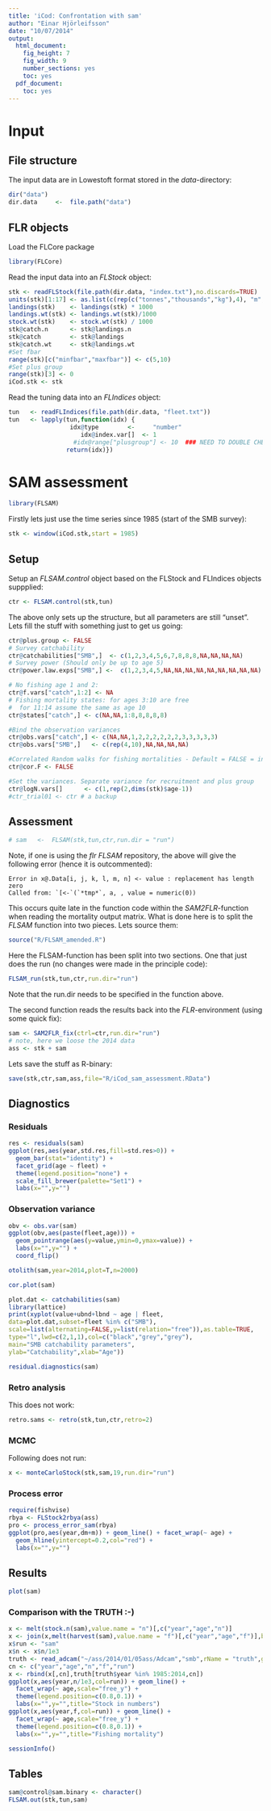 ```yaml
---
title: 'iCod: Confrontation with sam'
author: "Einar Hjörleifsson"
date: "10/07/2014"
output:
  html_document:
    fig_height: 7
    fig_width: 9
    number_sections: yes
    toc: yes
  pdf_document:
    toc: yes
---
```


# Input

## File structure

The input data are in Lowestoft format stored in the *data*-directory:
```r
dir("data")
dir.data     <-  file.path("data")
```


## FLR objects

Load the FLCore package
```r
library(FLCore)
```
Read the input data into an *FLStock* object:
```r
stk <- readFLStock(file.path(dir.data, "index.txt"),no.discards=TRUE)
units(stk)[1:17] <- as.list(c(rep(c("tonnes","thousands","kg"),4), "m","NA","f","NA","NA"))
landings(stk)    <- landings(stk) * 1000
landings.wt(stk) <- landings.wt(stk)/1000
stock.wt(stk)    <- stock.wt(stk) / 1000
stk@catch.n      <- stk@landings.n
stk@catch        <- stk@landings
stk@catch.wt     <- stk@landings.wt
#Set fbar
range(stk)[c("minfbar","maxfbar")] <- c(5,10)
#Set plus group
range(stk)[3] <- 0
iCod.stk <- stk
```
Read the tuning data into an *FLIndices* object:
```r
tun   <- readFLIndices(file.path(dir.data, "fleet.txt"))
tun   <- lapply(tun,function(idx) {
                 idx@type        <- 	"number"
          		    idx@index.var[]  <-	1
                  #idx@range["plusgroup"] <- 10  ### NEED TO DOUBLE CHECK
          		return(idx)})
```

# SAM assessment

```r
library(FLSAM)
```

Firstly lets just use the time series since 1985 (start of the SMB survey):
```r
stk <- window(iCod.stk,start = 1985)
```

## Setup
Setup an *FLSAM.control* object based on the FLStock and FLIndices objects suppplied:
```r
ctr <- FLSAM.control(stk,tun)
```
The above only sets up the structure, but all parameters are still "unset". Lets fill the stuff with something just to get us going:
```r
ctr@plus.group <- FALSE
# Survey catchability
ctr@catchabilities["SMB",]  <- c(1,2,3,4,5,6,7,8,8,8,NA,NA,NA,NA)
# Survey power (Should only be up to age 5)
ctr@power.law.exps["SMB",] <-  c(1,2,3,4,5,NA,NA,NA,NA,NA,NA,NA,NA,NA)

# No fishing age 1 and 2:
ctr@f.vars["catch",1:2] <- NA
# Fishing mortality states: for ages 3:10 are free
#  for 11:14 assume the same as age 10
ctr@states["catch",] <- c(NA,NA,1:8,8,8,8,8)

#Bind the observation variances
ctr@obs.vars["catch",] <- c(NA,NA,1,2,2,2,2,2,2,3,3,3,3,3)
ctr@obs.vars["SMB",]   <- c(rep(4,10),NA,NA,NA,NA)

#Correlated Random walks for fishing mortalities - Default = FALSE = independent)
ctr@cor.F <- FALSE

#Set the variances. Separate variance for recruitment and plus group
ctr@logN.vars[]      <- c(1,rep(2,dims(stk)$age-1))
#ctr_trial01 <- ctr # a backup
```

## Assessment
```r
# sam   <-  FLSAM(stk,tun,ctr,run.dir = "run")
```
Note, if one is using the *flr FLSAM* repository, the above will give the following error (hence it is outcommented):
```
Error in x@.Data[i, j, k, l, m, n] <- value : replacement has length zero
Called from: `[<-`(`*tmp*`, a, , value = numeric(0))
```
This occurs quite late in the function code within the *SAM2FLR*-function when reading the mortality output matrix. What is done here is to split the *FLSAM* function into two pieces. Lets source them:
```r
source("R/FLSAM_amended.R")
```
Here the FLSAM-function has been split into two sections. One that just does the run (no changes were made in the principle code):
```r
FLSAM_run(stk,tun,ctr,run.dir="run")
```
Note that the run.dir needs to be specified in the function above.

The second function reads the results back into the *FLR*-environment (using some quick fix):
```r
sam <- SAM2FLR_fix(ctrl=ctr,run.dir="run")
# note, here we loose the 2014 data
ass <- stk + sam
```

Lets save the stuff as R-binary:
```r
save(stk,ctr,sam,ass,file="R/iCod_sam_assessment.RData")
```

## Diagnostics

### Residuals
```r
res <- residuals(sam)
ggplot(res,aes(year,std.res,fill=std.res>0)) + 
  geom_bar(stat="identity") +
  facet_grid(age ~ fleet) +
  theme(legend.position="none") +
  scale_fill_brewer(palette="Set1") +
  labs(x="",y="")
```

### Observation variance
```r
obv <- obs.var(sam)
ggplot(obv,aes(paste(fleet,age))) + 
  geom_pointrange(aes(y=value,ymin=0,ymax=value)) +
  labs(x="",y="") +
  coord_flip()
```

```r
otolith(sam,year=2014,plot=T,n=2000)
```

```r
cor.plot(sam)
```

```r
plot.dat <- catchabilities(sam)
library(lattice)
print(xyplot(value+ubnd+lbnd ~ age | fleet,
data=plot.dat,subset=fleet %in% c("SMB"),
scale=list(alternating=FALSE,y=list(relation="free")),as.table=TRUE,
type="l",lwd=c(2,1,1),col=c("black","grey","grey"),
main="SMB catchability parameters",
ylab="Catchability",xlab="Age"))
```


```r
residual.diagnostics(sam)
```

### Retro analysis

This does not work:
```r
retro.sams <- retro(stk,tun,ctr,retro=2)
```

### MCMC

Following does not run:
```r
x <- monteCarloStock(stk,sam,19,run.dir="run")
```

### Process error
```r
require(fishvise)
rbya <- FLStock2rbya(ass)
pro <- process_error_sam(rbya)
ggplot(pro,aes(year,dm+m)) + geom_line() + facet_wrap(~ age) +
  geom_hline(yintercept=0.2,col="red") +
  labs(x="",y="")
```

## Results

```r
plot(sam)
```

### Comparison with the TRUTH :-)

```r
x <- melt(stock.n(sam),value.name = "n")[,c("year","age","n")]
x <- join(x,melt(harvest(sam),value.name = "f")[,c("year","age","f")],by=c("year","age"))
x$run <- "sam"
x$n <- x$n/1e3
truth <- read_adcam("~/ass/2014/01/05ass/Adcam","smb",rName = "truth",ggFactor = FALSE)$rbya
cn <- c("year","age","n","f","run")
x <- rbind(x[,cn],truth[truth$year %in% 1985:2014,cn])
ggplot(x,aes(year,n/1e3,col=run)) + geom_line() +
  facet_wrap(~ age,scale="free_y") +
  theme(legend.position=c(0.8,0.1)) +
  labs(x="",y="",title="Stock in numbers")
ggplot(x,aes(year,f,col=run)) + geom_line() +
  facet_wrap(~ age,scale="free_y") +
  theme(legend.position=c(0.8,0.1)) +
  labs(x="",y="",title="Fishing mortality")
```

```r
sessionInfo()
```

## Tables
```r
sam@control@sam.binary <- character()
FLSAM.out(stk,tun,sam)
```